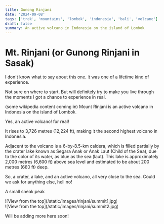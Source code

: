 ```yaml
---
title: Gunong Rinjani
date: '2024-09-08'
tags: ['trek', 'mountains', 'lombok', 'indonesia', 'bali', 'volcano']
draft: false
summary: An active volcano in Indonesia on the island of Lombok
---
```


# Mt. Rinjani (or Gunong Rinjani in Sasak)

I don't know what to say about this one. It was one of a lifetime kind of experience.

Not sure on where to start. But will definitely try to make you live through the moments I got a chance to experience in real.

(some wikipedia content coming in)
Mount Rinjani is an active volcano in Indonesia on the island of Lombok.

Yes, an active volcano! for real!

It rises to 3,726 metres (12,224 ft), making it the second highest volcano in Indonesia.

Adjacent to the volcano is a 6-by-8.5-km caldera, which is filled partially by the crater lake known as Segara Anak or Anak Laut (Child of the Sea), due to the color of its water, as blue as the sea (laut).
This lake is approximately 2,000 metres (6,600 ft) above sea level and estimated to be about 200 metres (660 ft) deep.

So, a crater, a lake, and an active volcano, all very close to the sea. Could we ask for anything else, hell no!

A small sneak peak
<div className="flex flex-wrap -mx-2 overflow-hidden xl:-mx-2">
  <div className="my-1 px-2 w-full overflow-hidden flex justify-center items-center xl:my-1 xl:px-2 xl:w-1/2">
    ![View from the top](/static/images/rinjani/summit1.jpg)
  </div>
</div>

<div className="flex flex-wrap -mx-2 overflow-hidden xl:-mx-2">
  <div className="my-1 px-2 w-full overflow-hidden flex justify-center items-center xl:my-1 xl:px-2 xl:w-1/2">
    ![View from the top](/static/images/rinjani/summit2.jpg)
  </div>
</div>


Will be adding more here soon!